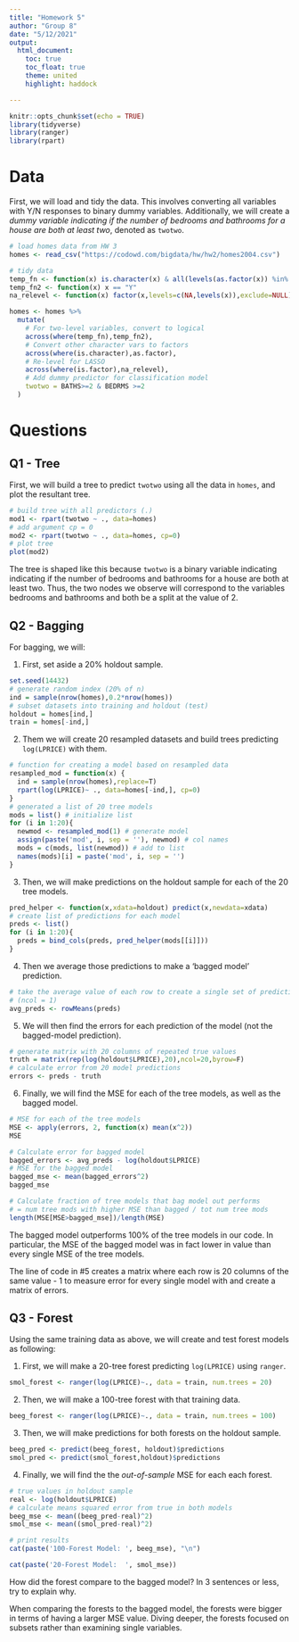```yaml
---
title: "Homework 5"
author: "Group 8"
date: "5/12/2021"
output:  
  html_document:
    toc: true
    toc_float: true
    theme: united
    highlight: haddock

---
```

```r
knitr::opts_chunk$set(echo = TRUE)
library(tidyverse)
library(ranger)
library(rpart)
```

# Data

First, we will load and tidy the data. This involves converting all variables with Y/N responses to binary dummy variables. Additionally, we will create a _dummy variable indicating if the number of bedrooms and bathrooms for a house are both at least two_, denoted as `twotwo`.  

```r
# load homes data from HW 3 
homes <- read_csv("https://codowd.com/bigdata/hw/hw2/homes2004.csv")

# tidy data
temp_fn <- function(x) is.character(x) & all(levels(as.factor(x)) %in% c("Y","N"))
temp_fn2 <- function(x) x == "Y"
na_relevel <- function(x) factor(x,levels=c(NA,levels(x)),exclude=NULL)

homes <- homes %>% 
  mutate(
    # For two-level variables, convert to logical
    across(where(temp_fn),temp_fn2),
    # Convert other character vars to factors
    across(where(is.character),as.factor),
    # Re-level for LASSO 
    across(where(is.factor),na_relevel),
    # Add dummy predictor for classification model
    twotwo = BATHS>=2 & BEDRMS >=2
  )
```

# Questions


## Q1 - Tree

First, we will build a tree to predict `twotwo` using all the data in `homes`, and plot the resultant tree. 

```r
# build tree with all predictors (.)
mod1 <- rpart(twotwo ~ ., data=homes)
# add argument cp = 0
mod2 <- rpart(twotwo ~ ., data=homes, cp=0)
# plot tree
plot(mod2)
```

The tree is shaped like this because `twotwo` is a binary variable indicating indicating if the number of bedrooms and bathrooms for a house are both at least two. Thus, the two nodes we observe will correspond to the variables bedrooms and bathrooms and both be a split at the value of 2.

## Q2 - Bagging

For bagging, we will:

1. First, set aside a 20% holdout sample. 
```r
set.seed(14432)
# generate random index (20% of n)
ind = sample(nrow(homes),0.2*nrow(homes))
# subset datasets into training and holdout (test)
holdout = homes[ind,]
train = homes[-ind,]
```

2. Them we will create 20 resampled datasets and build trees predicting `log(LPRICE)` with them. 

```r
# function for creating a model based on resampled data
resampled_mod = function(x) {
  ind = sample(nrow(homes),replace=T)
  rpart(log(LPRICE)~ ., data=homes[-ind,], cp=0)
}
# generated a list of 20 tree models 
mods = list() # initialize list
for (i in 1:20){
  newmod <- resampled_mod(1) # generate model
  assign(paste('mod', i, sep = ''), newmod) # col names
  mods = c(mods, list(newmod)) # add to list
  names(mods)[i] = paste('mod', i, sep = '') 
}
```

3. Then, we will make predictions on the holdout sample for each of the 20 tree models.

```r
pred_helper <- function(x,xdata=holdout) predict(x,newdata=xdata)
# create list of predictions for each model
preds <- list()
for (i in 1:20){
  preds = bind_cols(preds, pred_helper(mods[[i]]))
}
```

4. Then we average those predictions to make a 'bagged model' prediction.  

```r
# take the average value of each row to create a single set of predictions
# (ncol = 1)
avg_preds <- rowMeans(preds)
```

5. We will then find the errors for each prediction of the model (not the bagged-model prediction).
```r
# generate matrix with 20 columns of repeated true values 
truth = matrix(rep(log(holdout$LPRICE),20),ncol=20,byrow=F)
# calculate error from 20 model predictions
errors <- preds - truth
```

6. Finally, we will find the MSE for each of the tree models, as well as the bagged model. 
```r
# MSE for each of the tree models
MSE <- apply(errors, 2, function(x) mean(x^2))
MSE

# Calculate error for bagged model
bagged_errors <- avg_preds - log(holdout$LPRICE)
# MSE for the bagged model
bagged_mse <- mean(bagged_errors^2)
bagged_mse
```
  
```r
# Calculate fraction of tree models that bag model out performs
# = num tree mods with higher MSE than bagged / tot num tree mods
length(MSE[MSE>bagged_mse])/length(MSE)
```

The bagged model outperforms 100% of the tree models in our code. In particular, the MSE of the bagged model was in fact lower in value than every single MSE of the tree models.   
  
The line of code in #5 creates a matrix where each row is 20 columns of the same value - 1 to measure error for every single model with and create a matrix of errors. 


## Q3 - Forest

Using the same training data as above, we will create and test forest models as following:   

1. First, we will make a 20-tree forest predicting `log(LPRICE)` using `ranger`.  
  
```r
smol_forest <- ranger(log(LPRICE)~., data = train, num.trees = 20)
```

2. Then, we will make a 100-tree forest with that training data.

```r
beeg_forest <- ranger(log(LPRICE)~., data = train, num.trees = 100)
```

3. Then, we will make predictions for both forests on the holdout sample.  

```r
beeg_pred <- predict(beeg_forest, holdout)$predictions
smol_pred <- predict(smol_forest,holdout)$predictions
```

4. Finally, we will find the the *out-of-sample* MSE for each each forest.

```r
# true values in holdout sample
real <- log(holdout$LPRICE)
# calculate means squared error from true in both models
beeg_mse <- mean((beeg_pred-real)^2)
smol_mse <- mean((smol_pred-real)^2)

# print results
cat(paste('100-Forest Model: ', beeg_mse), "\n")

cat(paste('20-Forest Model:  ', smol_mse))
```



How did the forest compare to the bagged model? In 3 sentences or less, try to explain why.

When comparing the forests to the bagged model, the forests were bigger in terms of having a larger MSE value. Diving deeper, the forests focused on subsets rather than examining single variables. 

